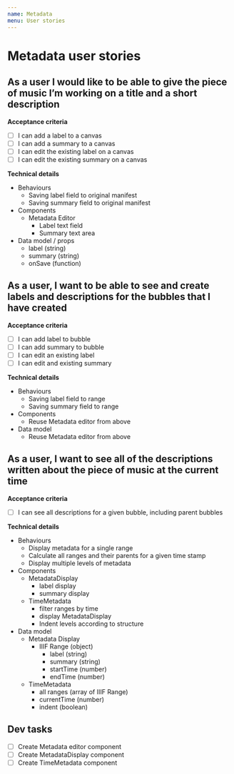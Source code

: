 ```yaml
---
name: Metadata
menu: User stories
---
```

# Metadata user stories


## As a user I would like to be able to give the piece of music I’m working on a title and a short description
**Acceptance criteria**
* [ ] I can add a label to a canvas
* [ ] I can add a summary to a canvas
* [ ] I can edit the existing label on a canvas
* [ ] I can edit the existing summary on a canvas

**Technical details**
* Behaviours
    * Saving label field to original manifest
    * Saving summary field to original manifest
* Components
    * Metadata Editor
        * Label text field
        * Summary text area
* Data model / props
    * label (string)
    * summary (string)
    * onSave (function)


## As a user, I want to be able to see and create labels and descriptions for the bubbles that I have created
**Acceptance criteria**
* [ ] I can add label to bubble
* [ ] I can add summary to bubble
* [ ] I can edit an existing label
* [ ] I can edit and existing summary

**Technical details**
* Behaviours
    * Saving label field to range
    * Saving summary field to range
* Components
    * Reuse Metadata editor from above
* Data model
    * Reuse Metadata editor from above

## As a user, I want to see all of the descriptions written about the piece of music at the current time
**Acceptance criteria**
* [ ] I can see all descriptions for a given bubble, including parent bubbles

**Technical details**
* Behaviours
    * Display metadata for a single range
    * Calculate all ranges and their parents for a given time stamp
    * Display multiple levels of metadata
* Components
    * MetadataDisplay
        * label display
        * summary display
    * TimeMetadata
        * filter ranges by time
        * display MetadataDisplay
        * Indent levels according to structure
* Data model
    * Metadata Display
        * IIIF Range (object)
            * label (string)
            * summary (string)
            * startTime (number)
            * endTime (number)
    * TimeMetadata
        * all ranges (array of IIIF Range)
        * currentTime (number)
        * indent (boolean)
        

## Dev tasks
* [ ] Create Metadata editor component
* [ ] Create MetadataDisplay component
* [ ] Create TimeMetadata component
